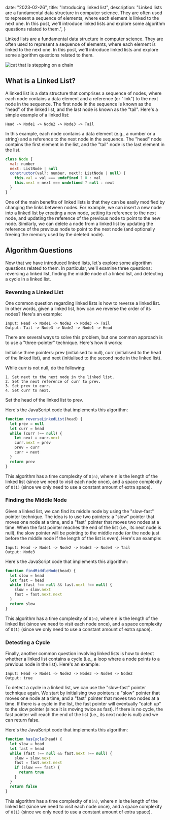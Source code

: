 
  date: "2023-02-26",
  title: "Introducing linked list",
  description:
    "Linked lists are a fundamental data structure in computer science. They are often used to represent a sequence of elements, where each element is linked to the next one. In this post, we'll introduce linked lists and explore some algorithm questions related to them.",
}


Linked lists are a fundamental data structure in computer science. They are often used to represent a sequence of elements, where each element is linked to the next one. In this post, we'll introduce linked lists and explore some algorithm questions related to them.

<Image src={catStepping} alt="cat that is stepping on a chain" placeholder="blur" />

## What is a Linked List?

A linked list is a data structure that comprises a sequence of nodes, where each node contains a data element and a reference (or "link") to the next node in the sequence. The first node in the sequence is known as the "head" of the linked list, and the last node is known as the "tail". Here's a simple example of a linked list:

```
Head -> Node1 -> Node2 -> Node3 -> Tail
```

In this example, each node contains a data element (e.g., a number or a string) and a reference to the next node in the sequence. The "head" node contains the first element in the list, and the "tail" node is the last element in the list.

```js
class Node {
  val: number
  next: ListNode | null
  constructor(val?: number, next?: ListNode | null) {
    this.val = val === undefined ? 0 : val
    this.next = next === undefined ? null : next
  }
}
```

One of the main benefits of linked lists is that they can be easily modified by changing the links between nodes. For example, we can insert a new node into a linked list by creating a new node, setting its reference to the next node, and updating the reference of the previous node to point to the new node. Similarly, we can delete a node from a linked list by updating the reference of the previous node to point to the next node (and optionally freeing the memory used by the deleted node).

## Algorithm Questions

Now that we have introduced linked lists, let's explore some algorithm questions related to them. In particular, we'll examine three questions: reversing a linked list, finding the middle node of a linked list, and detecting a cycle in a linked list.

### Reversing a Linked List

One common question regarding linked lists is how to reverse a linked list. In other words, given a linked list, how can we reverse the order of its nodes? Here's an example:

```
Input: Head -> Node1 -> Node2 -> Node3 -> Tail
Output: Tail -> Node3 -> Node2 -> Node1 -> Head
```

There are several ways to solve this problem, but one common approach is to use a "three-pointer" technique. Here's how it works:

Initialise three pointers: prev (initialised to null), curr (initialised to the head of the linked list), and next (initialised to the second node in the linked list).

While curr is not null, do the following:

    1. Set next to the next node in the linked list.
    2. Set the next reference of curr to prev.
    3. Set prev to curr.
    4. Set curr to next.

Set the head of the linked list to prev.

Here's the JavaScript code that implements this algorithm:

```js
function reverseLinkedList(head) {
  let prev = null
  let curr = head
  while (curr !== null) {
    let next = curr.next
    curr.next = prev
    prev = curr
    curr = next
  }
  return prev
}
```

This algorithm has a time complexity of `O(n)`, where n is the length of the linked list (since we need to visit each node once), and a space complexity of `O(1)` (since we only need to use a constant amount of extra space).

### Finding the Middle Node

Given a linked list, we can find its middle node by using the "slow-fast" pointer technique. The idea is to use two pointers: a "slow" pointer that moves one node at a time, and a "fast" pointer that moves two nodes at a time. When the fast pointer reaches the end of the list (i.e., its next node is null), the slow pointer will be pointing to the middle node (or the node just before the middle node if the length of the list is even). Here's an example:

```
Input: Head -> Node1 -> Node2 -> Node3 -> Node4 -> Tail
Output: Node3
```

Here's the JavaScript code that implements this algorithm:

```js
function findMiddleNode(head) {
  let slow = head
  let fast = head
  while (fast !== null && fast.next !== null) {
    slow = slow.next
    fast = fast.next.next
  }
  return slow
}
```

This algorithm has a time complexity of `O(n)`, where n is the length of the linked list (since we need to visit each node once), and a space complexity of `O(1)` (since we only need to use a constant amount of extra space).

### Detecting a Cycle

Finally, another common question involving linked lists is how to detect whether a linked list contains a cycle (i.e., a loop where a node points to a previous node in the list). Here's an example:

```
Input: Head -> Node1 -> Node2 -> Node3 -> Node4 -> Node2
Output: true
```

To detect a cycle in a linked list, we can use the "slow-fast" pointer technique again. We start by initialising two pointers: a "slow" pointer that moves one node at a time, and a "fast" pointer that moves two nodes at a time. If there is a cycle in the list, the fast pointer will eventually "catch up" to the slow pointer (since it is moving twice as fast). If there is no cycle, the fast pointer will reach the end of the list (i.e., its next node is null) and we can return false.

Here's the JavaScript code that implements this algorithm:

```js
function hasCycle(head) {
  let slow = head
  let fast = head
  while (fast !== null && fast.next !== null) {
    slow = slow.next
    fast = fast.next.next
    if (slow === fast) {
      return true
    }
  }
  return false
}
```

This algorithm has a time complexity of `O(n)`, where n is the length of the linked list (since we need to visit each node once), and a space complexity of `O(1)` (since we only need to use a constant amount of extra space).
